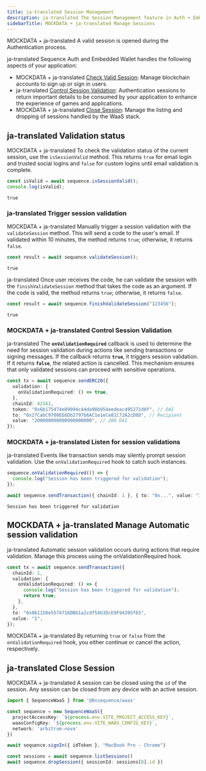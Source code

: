 ```yaml
---
title: ja-translated Session Management
description: ja-translated The Session Management feature in Auth + Embedded Wallet simplifies account management, authentication, and session control for your application.
sidebarTitle: MOCKDATA + ja-translated Manage Sessions
---
```


MOCKDATA + ja-translated A valid session is opened during the Authentication process.

ja-translated Sequence Auth and Embedded Wallet handles the following aspects of your application:
- MOCKDATA + ja-translated [Check Valid Session](/sdk/headless-wallet/manage-sessions#validation-status): Manage blockchain accounts to sign up or sign in users.
- ja-translated [Control Session Validation](/sdk/headless-wallet/manage-sessions#control-session-validation): Authentication sessions to return important details to be consumed by your application to enhance the experience of games and applications.
- MOCKDATA + ja-translated [Close Session](/sdk/headless-wallet/manage-sessions#close-session): Manage the listing and dropping of sessions handled by the WaaS stack.

## ja-translated Validation status
MOCKDATA + ja-translated To check the validation status of the current session, use the `isSessionValid` method. This returns `true` for email login and trusted social logins and `false` for custom logins until email validation is complete.

```ts
const isValid = await sequence.isSessionValid();
console.log(isValid);
```

```
true
```

### ja-translated Trigger session validation
MOCKDATA + ja-translated Manually trigger a session validation with the `validateSession` method. This will send a code to the user's email. If validated within 10 minutes, the method returns `true`; otherwise, it returns `false`.

```ts
const result = await sequence.validateSession();
```

```
true
```

ja-translated Once user receives the code, he can validate the session with the `finishValidateSession` method that takes the code as an argument. If the code is valid, the method returns `true`; otherwise, it returns `false`.

```ts
const result = await sequence.finishValidateSession("123456");
```

```
true
```

### MOCKDATA + ja-translated **Control Session Validation**
ja-translated The **`onValidationRequired`** callback is used to determine the need for session validation during actions like sending transactions or signing messages. If the callback returns **`true`**, it triggers session validation. If it returns **`false`**, the related action is cancelled. This mechanism ensures that only validated sessions can proceed with sensitive operations.

```ts
const tx = await sequence.sendERC20({
  validation: {
    onValidationRequired: () => true,
  },
  chainId: 42161,
  token: "0x6b175474e89094c44da98b954eedeac495271d0f", // DAI
  to: "0x27CabC9700EE6Db2797b6AC1e1eCe81C72A2cD8D", // Recipient
  value: "200000000000000000000", // 200 DAI
});
```

### MOCKDATA + ja-translated Listen for session validations
ja-translated Events like transaction sends may silently prompt session validation. Use the `onValidationRequired` hook to catch such instances.

```ts
sequence.onValidationRequired(() => {
  console.log("Session has been triggered for validation");
});

await sequence.sendTransaction({ chainId: 1 }, { to: "0x...", value: "1" });
```

```
Session has been triggered for validation
```

## MOCKDATA + ja-translated Manage Automatic session validation
ja-translated Automatic session validation occurs during actions that require validation. Manage this process using the onValidationRequired hook.

```ts
const tx = await sequence.sendTransaction({
  chainId: 1,
  validation: {
    onValidationRequired: () => {
      console.log("Session has been triggered for validation");
      return true;
    },
  },
  to: "0x061150e5574716DBb1a2cdf54b3DcE9F94395f65",
  value: "1",
});
```

MOCKDATA + ja-translated By returning `true` or `false` from the `onValidationRequired` hook, you either continue or cancel the action, respectively.

## ja-translated Close Session
MOCKDATA + ja-translated A session can be closed using the `id` of the session. Any session can be closed from any device with an active session.

```ts
import { SequenceWaaS } from '@0xsequence/waas'

const sequence = new SequenceWaaS({
  projectAccessKey: `${process.env.VITE_PROJECT_ACCESS_KEY}`,
  waasConfigKey: `${process.env.VITE_WAAS_CONFIG_KEY}`,
  network: 'arbitrum-nova'
})

await sequence.signIn({ idToken }, "MacBook Pro - Chrome")

const sessions = await sequence.listSessions()
await sequence.dropSession({ sessionId: sessions[0].id })
```
